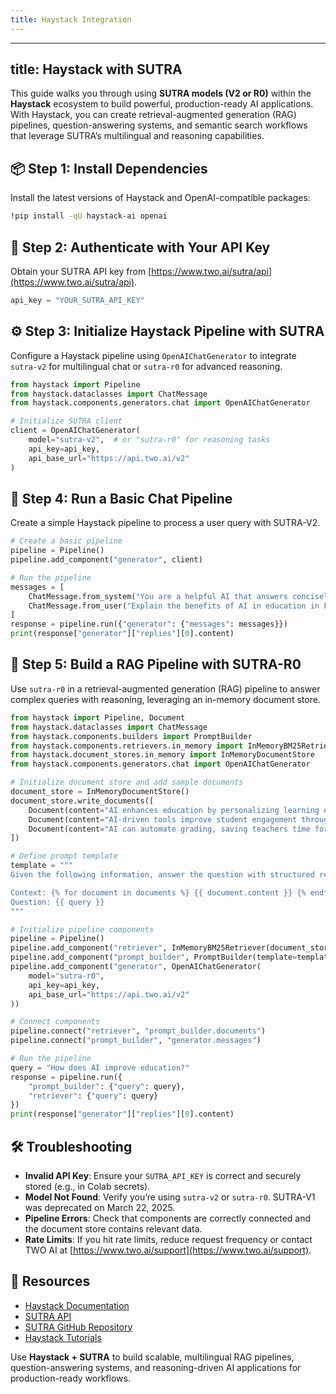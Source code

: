```yaml
---
title: Haystack Integration
---
```


---
title: Haystack with SUTRA
---

This guide walks you through using **SUTRA models (V2 or R0)** within the **Haystack** ecosystem to build powerful, production-ready AI applications. With Haystack, you can create retrieval-augmented generation (RAG) pipelines, question-answering systems, and semantic search workflows that leverage SUTRA’s multilingual and reasoning capabilities.

## 📦 Step 1: Install Dependencies

Install the latest versions of Haystack and OpenAI-compatible packages:

```bash
!pip install -qU haystack-ai openai
```

## 🔐 Step 2: Authenticate with Your API Key

Obtain your SUTRA API key from [https://www.two.ai/sutra/api](https://www.two.ai/sutra/api).

```python
api_key = "YOUR_SUTRA_API_KEY"
```

## ⚙️ Step 3: Initialize Haystack Pipeline with SUTRA

Configure a Haystack pipeline using `OpenAIChatGenerator` to integrate `sutra-v2` for multilingual chat or `sutra-r0` for advanced reasoning.

```python
from haystack import Pipeline
from haystack.dataclasses import ChatMessage
from haystack.components.generators.chat import OpenAIChatGenerator

# Initialize SUTRA client
client = OpenAIChatGenerator(
    model="sutra-v2",  # or "sutra-r0" for reasoning tasks
    api_key=api_key,
    api_base_url="https://api.two.ai/v2"
)
```

## 💬 Step 4: Run a Basic Chat Pipeline

Create a simple Haystack pipeline to process a user query with SUTRA-V2.

```python
# Create a basic pipeline
pipeline = Pipeline()
pipeline.add_component("generator", client)

# Run the pipeline
messages = [
    ChatMessage.from_system("You are a helpful AI that answers concisely in the requested language."),
    ChatMessage.from_user("Explain the benefits of AI in education in French.")
]
response = pipeline.run({"generator": {"messages": messages}})
print(response["generator"]["replies"][0].content)
```

## 🧠 Step 5: Build a RAG Pipeline with SUTRA-R0

Use `sutra-r0` in a retrieval-augmented generation (RAG) pipeline to answer complex queries with reasoning, leveraging an in-memory document store.

```python
from haystack import Pipeline, Document
from haystack.dataclasses import ChatMessage
from haystack.components.builders import PromptBuilder
from haystack.components.retrievers.in_memory import InMemoryBM25Retriever
from haystack.document_stores.in_memory import InMemoryDocumentStore
from haystack.components.generators.chat import OpenAIChatGenerator

# Initialize document store and add sample documents
document_store = InMemoryDocumentStore()
document_store.write_documents([
    Document(content="AI enhances education by personalizing learning experiences."),
    Document(content="AI-driven tools improve student engagement through interactive content."),
    Document(content="AI can automate grading, saving teachers time for instruction.")
])

# Define prompt template
template = """
Given the following information, answer the question with structured reasoning.

Context: {% for document in documents %} {{ document.content }} {% endfor %}
Question: {{ query }}
"""

# Initialize pipeline components
pipeline = Pipeline()
pipeline.add_component("retriever", InMemoryBM25Retriever(document_store=document_store))
pipeline.add_component("prompt_builder", PromptBuilder(template=template))
pipeline.add_component("generator", OpenAIChatGenerator(
    model="sutra-r0",
    api_key=api_key,
    api_base_url="https://api.two.ai/v2"
))

# Connect components
pipeline.connect("retriever", "prompt_builder.documents")
pipeline.connect("prompt_builder", "generator.messages")

# Run the pipeline
query = "How does AI improve education?"
response = pipeline.run({
    "prompt_builder": {"query": query},
    "retriever": {"query": query}
})
print(response["generator"]["replies"][0].content)
```

## 🛠 Troubleshooting
- **Invalid API Key**: Ensure your `SUTRA_API_KEY` is correct and securely stored (e.g., in Colab secrets).
- **Model Not Found**: Verify you’re using `sutra-v2` or `sutra-r0`. SUTRA-V1 was deprecated on March 22, 2025.
- **Pipeline Errors**: Check that components are correctly connected and the document store contains relevant data.
- **Rate Limits**: If you hit rate limits, reduce request frequency or contact TWO AI at [https://www.two.ai/support](https://www.two.ai/support).

## 📎 Resources
- [Haystack Documentation](https://docs.haystack.deepset.ai)
- [SUTRA API](https://www.two.ai/sutra/api)
- [SUTRA GitHub Repository](https://github.com/sutra-dev/sutra-cookbook)
- [Haystack Tutorials](https://haystack.deepset.ai/tutorials)

Use **Haystack + SUTRA** to build scalable, multilingual RAG pipelines, question-answering systems, and reasoning-driven AI applications for production-ready workflows.